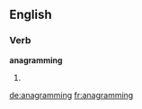 ==English==

===Verb===
'''anagramming'''

# {{present participle of|[[anagram]]}}

[[de:anagramming]]
[[fr:anagramming]]